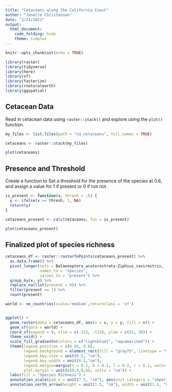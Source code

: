 ```yaml
---
title: "Cetaceans along the California Coast"
author: "Janelle Christensen"
date: "2/21/2021"
output: 
  html_document:
    code_folding: hide
    theme: simplex
---
```


```r
knitr::opts_chunk$set(echo = TRUE)

library(raster)
library(tidyverse)
library(here)
library(sf)
library(fasterize)
library(rnaturalearth)
library(ggspatial)
```

## Cetacean Data

Read in cetacean data using `raster::stack()` and explore using the `plot()` function.

```r
my_files <- list.files(path = "ca_cetaceans", full.names = TRUE)

cetaceans <- raster::stack(my_files)

plot(cetaceans)
```
## Presence and Threshold

Create a function to Set a threshold for the presence of the species at 0.6, and assign a value for 1 if present or 0 if not not.
```r

is_present <- function(x, thresh = .6) {
  y <- ifelse(x >= thresh, 1, NA)
  return(y)
}

cetaceans_present <- calc(cetaceans, fun = is_present)

plot(cetaceans_present)

```
## Finalized plot of species richness

```r

cetaceans_df <- raster::rasterToPoints(cetaceans_present) %>% 
  as.data.frame() %>% 
  pivot_longer(cols = Balaenoptera_acutorostrata:Ziphius_cavirostris,
               names_to = "species",
               values_to = "present") %>%
  group_by(x, y) %>% 
  replace_na(list(present = 0)) %>% 
  filter(present == 1) %>% 
  count(present)

world <- ne_countries(scale='medium',returnclass = 'sf')


ggplot() +
  geom_raster(data = cetaceans_df, aes(x = x, y = y, fill = n)) +
  geom_sf(data = world) +
  coord_sf(expand = 0, xlim = c(-125, -115), ylim = c(32, 38)) +
  theme_void() +
  scale_fill_gradientn(colors = c("lightblue1", "aquamarine4")) +
  theme(legend.position = c(0.85, 0.8),
        legend.background = element_rect(fill = "gray75", linetype = "solid"),
        legend.key.size = unit(0.5, "cm"),
        legend.key.width = unit(0.5,"cm"),
        legend.margin=margin(t = 0.2, b = 0.2, l = 0.2, r = 0.2, unit='cm'),
        plot.margin = unit(c(0,0,0,0), units = "cm")) +
  labs(fill = "Species Richness") +
  annotation_scale(pad_x = unit(7.5, "cm"), aes(unit_category = "imperial", style = "bar")) +
  annotation_north_arrow(height = unit(1.5, "cm"), width = unit(1.5, "cm"), style = north_arrow_nautical())

```

